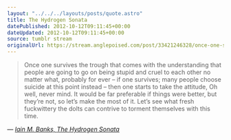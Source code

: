 ```yaml
---
layout: "../../../layouts/posts/quote.astro"
title: The Hydrogen Sonata
datePublished: 2012-10-12T09:11:45+00:00
dateUpdated: 2012-10-12T09:11:45+00:00
source: tumblr stream
originalUrl: https://stream.anglepoised.com/post/33421246328/once-one-survives-the-trough-that-comes-with-the
---
```


> Once one survives the trough that comes with the understanding that people are going to go on being stupid and cruel to each other no matter what, probably for ever – if one survives; many people choose suicide at this point instead – then one starts to take the attitude, Oh well, never mind. It would be far preferable if things were better, but they’re not, so let’s make the most of it. Let’s see what fresh fuckwittery the dolts can contrive to torment themselves with this time.

— <cite>[Iain M. Banks, _The Hydrogen Sonata_](https://www.goodreads.com/book/show/13497991-the-hydrogen-sonata)</cite>
